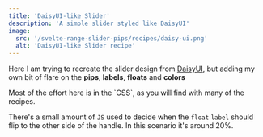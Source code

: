 ```yaml
---
title: 'DaisyUI-like Slider'
description: 'A simple slider styled like DaisyUI'
image:
  src: '/svelte-range-slider-pips/recipes/daisy-ui.png'
  alt: 'DaisyUI-like Slider recipe'
---
```






Here I am trying to recreate the slider design from [DaisyUI](https://daisyui.com/components/range/), but
adding my own bit of flare on the **pips**, **labels**, **floats** and **colors**

<Demo name="Demo of the Slider Styles" panel="css" client:visible>
  <Daisy client:visible />
</Demo>

<Note title="Breakdown" type="info">
  Most of the effort here is in the `CSS`, as you will find with many of the
  recipes. 
  
  There's a small amount of `JS` used to decide when the `float` `label`
  should flip to the other side of the handle. In this scenario it's around 20%.
</Note>

<Demo panel="css" client:visible>
  <Code slot="svelte" code={cleanImport(DaisyRaw)} lang="svelte" />
  <Code slot="css" code={DaisyCss} lang="css" />
</Demo>